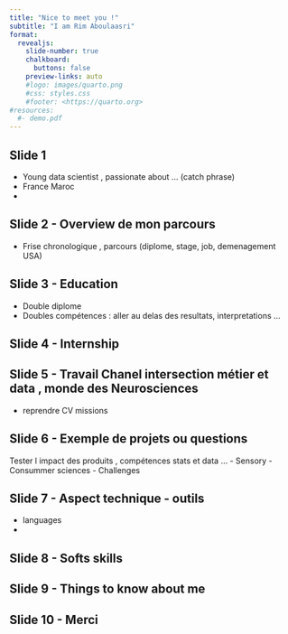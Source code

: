 ```yaml
---
title: "Nice to meet you !"
subtitle: "I am Rim Aboulaasri"
format:
  revealjs: 
    slide-number: true
    chalkboard: 
      buttons: false
    preview-links: auto
    #logo: images/quarto.png
    #css: styles.css
    #footer: <https://quarto.org>
#resources:
  #- demo.pdf
---
```


## Slide 1

- Young data scientist , passionate about ... (catch phrase)
- France Maroc
- 

## Slide 2 - Overview de mon parcours

- Frise chronologique , parcours (diplome, stage, job, demenagement USA)

## Slide 3 - Education

- Double diplome
- Doubles compétences : aller au delas des resultats, interpretations ...

## Slide 4 - Internship

## Slide 5 - Travail Chanel intersection métier et data , monde des Neurosciences

- reprendre CV missions


## Slide 6 - Exemple de projets ou questions

Tester l impact des produits , compétences stats et data ...
- Sensory 
- Consummer sciences
- Challenges

## Slide 7 - Aspect technique - outils
- languages
- 

## Slide 8 - Softs skills

## Slide 9 - Things to know about me

## Slide 10 - Merci


